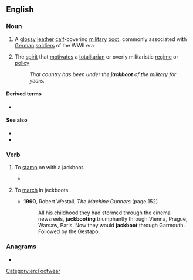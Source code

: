 ==English==
{{wikipedia}}

===Noun===
{{en-noun}}

# A [[glossy]] [[leather]] [[calf]]-covering [[military]] [[boot]], commonly associated with [[German]] [[soldier]]s of the WWII era
# {{lb|en|informal}} The [[spirit]] that [[motivate]]s a [[totalitarian]] or overly militaristic [[regime]] or [[policy]]
#: ''That country has been under the '''jackboot''' of the military for years.''

====Derived terms====
* {{l|en|jackbooted}}

====See also====
* {{l|en|Hessian boot}}
* {{l|en|cowboy boot}}

===Verb===
{{en-verb}}

# {{lb|en|transitive}} To [[stamp]] on with a jackboot.
#* {{quote-book|en|year=2000|author=Geoff Nicholson|title=Bedlam Burning|passage=The two porters leapt into action, steamed up to the front of the room and started '''jackbooting''' the burning paper.}}
# {{lb|en|intransitive}} To [[march]] in jackboots.
#* '''1990''', Robert Westall, ''The Machine Gunners'' (page 152)
#*: All his childhood they had stormed through the cinema newsreels, '''jackbooting''' triumphantly through Vienna, Prague, Warsaw, Paris. Now they would '''jackboot''' through Garmouth. Followed by the Gestapo.

===Anagrams===
* {{anagrams|en|a=abcjkoot|bootjack}}

[[Category:en:Footwear]]